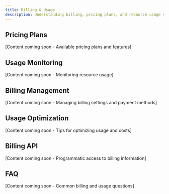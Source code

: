 ```yaml
---
title: Billing & Usage
description: Understanding billing, pricing plans, and resource usage monitoring in Agentuity Cloud
---
```


## Pricing Plans

[Content coming soon - Available pricing plans and features]

## Usage Monitoring

[Content coming soon - Monitoring resource usage]

## Billing Management

[Content coming soon - Managing billing settings and payment methods]

## Usage Optimization

[Content coming soon - Tips for optimizing usage and costs]

## Billing API

[Content coming soon - Programmatic access to billing information]

## FAQ

[Content coming soon - Common billing and usage questions] 